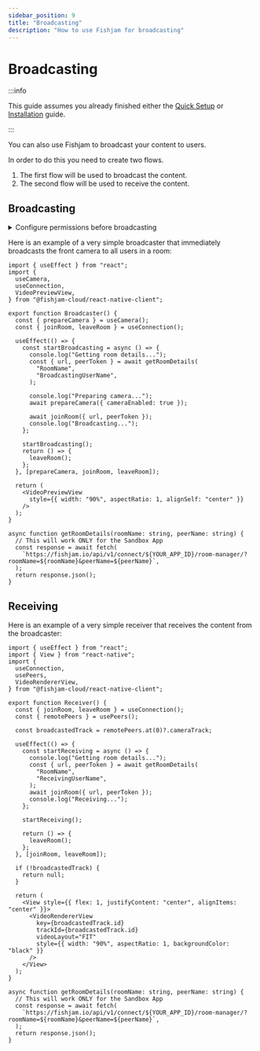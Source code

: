 ```yaml
---
sidebar_position: 9
title: "Broadcasting"
description: "How to use Fishjam for broadcasting"
---
```



# Broadcasting

:::info

This guide assumes you already finished either the [Quick Setup](/react-native/quick-setup) or [Installation](/react-native/installation) guide.

:::

You can also use Fishjam to broadcast your content to users.

In order to do this you need to create two flows.

1. The first flow will be used to broadcast the content.
2. The second flow will be used to receive the content.

## Broadcasting

<details>
<summary>Configure permissions before broadcasting</summary>

<ConfigurePermissions />

</details>

Here is an example of a very simple broadcaster that immediately broadcasts the front camera to all users in a room:

```tsx
import { useEffect } from "react";
import {
  useCamera,
  useConnection,
  VideoPreviewView,
} from "@fishjam-cloud/react-native-client";

export function Broadcaster() {
  const { prepareCamera } = useCamera();
  const { joinRoom, leaveRoom } = useConnection();

  useEffect(() => {
    const startBroadcasting = async () => {
      console.log("Getting room details...");
      const { url, peerToken } = await getRoomDetails(
        "RoomName",
        "BroadcastingUserName",
      );

      console.log("Preparing camera...");
      await prepareCamera({ cameraEnabled: true });

      await joinRoom({ url, peerToken });
      console.log("Broadcasting...");
    };

    startBroadcasting();
    return () => {
      leaveRoom();
    };
  }, [prepareCamera, joinRoom, leaveRoom]);

  return (
    <VideoPreviewView
      style={{ width: "90%", aspectRatio: 1, alignSelf: "center" }}
    />
  );
}

async function getRoomDetails(roomName: string, peerName: string) {
  // This will work ONLY for the Sandbox App
  const response = await fetch(
    `https://fishjam.io/api/v1/connect/${YOUR_APP_ID}/room-manager/?roomName=${roomName}&peerName=${peerName}`,
  );
  return response.json();
}
```

## Receiving

Here is an example of a very simple receiver that receives the content from the broadcaster:

```tsx
import { useEffect } from "react";
import { View } from "react-native";
import {
  useConnection,
  usePeers,
  VideoRendererView,
} from "@fishjam-cloud/react-native-client";

export function Receiver() {
  const { joinRoom, leaveRoom } = useConnection();
  const { remotePeers } = usePeers();

  const broadcastedTrack = remotePeers.at(0)?.cameraTrack;

  useEffect(() => {
    const startReceiving = async () => {
      console.log("Getting room details...");
      const { url, peerToken } = await getRoomDetails(
        "RoomName",
        "ReceivingUserName",
      );
      await joinRoom({ url, peerToken });
      console.log("Receiving...");
    };

    startReceiving();

    return () => {
      leaveRoom();
    };
  }, [joinRoom, leaveRoom]);

  if (!broadcastedTrack) {
    return null;
  }

  return (
    <View style={{ flex: 1, justifyContent: "center", alignItems: "center" }}>
      <VideoRendererView
        key={broadcastedTrack.id}
        trackId={broadcastedTrack.id}
        videoLayout="FIT"
        style={{ width: "90%", aspectRatio: 1, backgroundColor: "black" }}
      />
    </View>
  );
}

async function getRoomDetails(roomName: string, peerName: string) {
  // This will work ONLY for the Sandbox App
  const response = await fetch(
    `https://fishjam.io/api/v1/connect/${YOUR_APP_ID}/room-manager/?roomName=${roomName}&peerName=${peerName}`,
  );
  return response.json();
}
```
